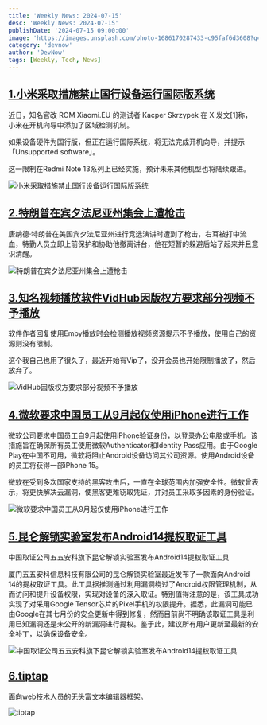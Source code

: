 ```yaml
---
title: 'Weekly News: 2024-07-15'
desc: 'Weekly News: 2024-07-15'
publishDate: '2024-07-15 09:00:00'
image: 'https://images.unsplash.com/photo-1686170287433-c95faf6d3608?q=80&w=2970&auto=format&fit=crop&ixlib=rb-4.0.3&ixid=M3wxMjA3fDB8MHxwaG90by1wYWdlfHx8fGVufDB8fHx8fA%3D%3D'
category: 'devnow'
author: 'DevNow'
tags: [Weekly, Tech, News]
---
```


## [1.小米采取措施禁止国行设备运行国际版系统](https://www.163.com/dy/article/J6M0EDQ9051189P5.html)

近日，知名官改 ROM Xiaomi.EU 的测试者 Kacper Skrzypek 在 X 发文[1]称，小米在开机向导中添加了区域检测机制。

如果设备硬件为国行版，但正在运行国际系统，将无法完成开机向导，并提示「Unsupported software」。

这一限制在Redmi Note 13系列上已经实施，预计未来其他机型也将陆续跟进。

![小米采取措施禁止国行设备运行国际版系统](https://cdn.laughingzhu.cn/DevNow/bbfb619c266925656bb2e03e5b47368c-69c36b.jpeg)

## [2.特朗普在宾夕法尼亚州集会上遭枪击](https://www.youtube.com/watch?v=XL3D0h5j0Lo)

唐纳德·特朗普在美国宾夕法尼亚州进行竞选演讲时遭到了枪击，右耳被打中流血，特勤人员立即上前保护和协助他撤离讲台，他在短暂的躲避后站了起来并且意识清醒。

![特朗普在宾夕法尼亚州集会上遭枪击](https://cdn.laughingzhu.cn/DevNow/478f518fb593f2bc01ce615b146b4b15-20511c.jpeg)

## [3.知名视频播放软件VidHub因版权方要求部分视频不予播放](https://x.com/okasupportgroup/status/1811245719946514830?s=46)

软件作者回复使用Emby播放时会检测播放视频资源提示不予播放，使用自己的资源则没有限制。

这个我自己也用了很久了，最近开始有Vip了，没开会员也开始限制播放了，然后放弃了。

![VidHub因版权方要求部分视频不予播放](https://cdn.laughingzhu.cn/DevNow/671ef766df129b7dba179994100f63f9-7f20c5.jpeg)

## [4.微软要求中国员工从9月起仅使用iPhone进行工作](https://www.bloomberg.com/news/articles/2024-07-08/microsoft-orders-china-staff-to-switch-from-android-phones-to-iphones-for-work)

微软公司要求中国员工自9月起使用iPhone验证身份，以登录办公电脑或手机。该措施旨在确保所有员工使用微软Authenticator和Identity Pass应用。由于Google Play在中国不可用，微软将阻止Android设备访问其公司资源。使用Android设备的员工将获得一部iPhone 15。

微软在受到多次国家支持的黑客攻击后，一直在全球范围内加强安全性。微软曾表示，将更快解决云漏洞，使黑客更难窃取凭证，并对员工采取多因素的身份验证。

![微软要求中国员工从9月起仅使用iPhone进行工作](https://cdn.laughingzhu.cn/DevNow/gi1n7J9pHuX6WQsuuoshu.jpg)

## [5.昆仑解锁实验室发布Android14提权取证工具](https://serverplayer.com/topic/25753/%E4%B8%AD%E5%9B%BD%E5%8F%96%E8%AF%81%E5%85%AC%E5%8F%B8%E4%BA%94%E4%BA%94%E5%AE%89%E7%A7%91%E6%97%97%E4%B8%8B%E6%98%86%E4%BB%91%E8%A7%A3%E9%94%81%E5%AE%9E%E9%AA%8C%E5%AE%A4%E5%8F%91%E5%B8%83android14%E6%8F%90%E6%9D%83%E5%8F%96%E8%AF%81%E5%B7%A5%E5%85%B7-%E5%8E%A6%E9%97%A8%E4%BA%94%E4%BA%94%E5%AE%89%E7%A7%91%E4%BF%A1%E6%81%AF%E7%A7%91%E6%8A%80)

中国取证公司五五安科旗下昆仑解锁实验室发布Android14提权取证工具

厦门五五安科信息科技有限公司的昆仑解锁实验室最近发布了一款面向Android 14的提权取证工具。此工具据推测通过利用漏洞绕过了Android权限管理机制，从而访问和提升设备权限，实现对设备的深入取证。特别值得注意的是，该工具成功实现了对采用Google Tensor芯片的Pixel手机的权限提升。据悉，此漏洞可能已由Google在其七月份的安全更新中得到修复，然而目前尚不明确该取证工具是利用已知漏洞还是未公开的新漏洞进行提权。鉴于此，建议所有用户更新至最新的安全补丁，以确保设备安全。

![中国取证公司五五安科旗下昆仑解锁实验室发布Android14提权取证工具](https://cdn.laughingzhu.cn/DevNow/7e6649b42c0ee473e0c0139567b5fb5b-9c6cb0.jpeg)

## [6.tiptap](https://github.com/ueberdosis/tiptap)

面向web技术人员的无头富文本编辑器框架。

![tiptap](https://cdn.laughingzhu.cn/DevNow/28c30142ce3758cc5e2ade8795a12c38-c10f9a.png)
